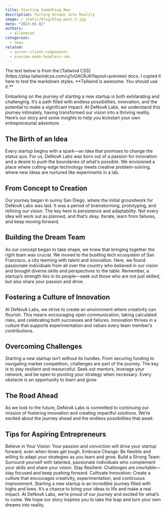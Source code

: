 ```yaml
---
title: Starting Something New
description: Turning Dreams into Reality
image: /_static/blog/blog-post-3.jpg
date: "2023-01-02"
authors:
  - allenmcao
categories:
  - news
related:
  - server-client-components
  - preview-mode-headless-cms
---
```


<Callout type="info" twClass="mt-0">
  The text below is from the [Tailwind
  CSS](https://play.tailwindcss.com/uj1vGACRJA?layout=preview) docs. I copied it
  here to test the markdown styles. **Tailwind is awesome. You should use it.**
</Callout>

Embarking on the journey of starting a new startup is both exhilarating and challenging. It’s a path filled with endless possibilities, innovation, and the potential to make a significant impact. At DeNovA Labs, we understand this journey intimately, having transformed our vision into a thriving reality. Here’s our story and some insights to help you kickstart your own entrepreneurial adventure.

## The Birth of an Idea
Every startup begins with a spark—an idea that promises to change the status quo. For us, DeNovA Labs was born out of a passion for innovation and a desire to push the boundaries of what's possible. We envisioned a place where cutting-edge technology meets creative problem-solving, where new ideas are nurtured like experiments in a lab.

## From Concept to Creation
Our journey began in sunny San Diego, where the initial groundwork for DeNovA Labs was laid. It was a period of brainstorming, prototyping, and refining our vision. The key here is persistence and adaptability. Not every idea will work out as planned, and that’s okay. Iterate, learn from failures, and keep moving forward.

## Building the Dream Team
As our concept began to take shape, we knew that bringing together the right team was crucial. We moved to the bustling tech ecosystem of San Francisco, a city teeming with talent and innovation. Here, we found passionate individuals from all over the country who believed in our vision and brought diverse skills and perspectives to the table. Remember, a startup’s strength lies in its people—seek out those who are not just skilled, but also share your passion and drive.

## Fostering a Culture of Innovation
At DeNovA Labs, we strive to create an environment where creativity can flourish. This means encouraging open communication, taking calculated risks, and celebrating both successes and failures. Innovation thrives in a culture that supports experimentation and values every team member’s contributions.

## Overcoming Challenges
Starting a new startup isn’t without its hurdles. From securing funding to navigating market competition, challenges are part of the journey. The key is to stay resilient and resourceful. Seek out mentors, leverage your network, and be open to pivoting your strategy when necessary. Every obstacle is an opportunity to learn and grow.

## The Road Ahead
As we look to the future, DeNovA Labs is committed to continuing our mission of fostering innovation and creating impactful solutions. We’re excited about the journey ahead and the endless possibilities that await.

## Tips for Aspiring Entrepreneurs
Believe in Your Vision: Your passion and conviction will drive your startup forward, even when times get tough.
Embrace Change: Be flexible and willing to adapt your strategies as you learn and grow.
Build a Strong Team: Surround yourself with talented, passionate individuals who complement your skills and share your vision.
Stay Resilient: Challenges are inevitable—stay focused and keep pushing forward.
Cultivate Innovation: Create a culture that encourages creativity, experimentation, and continuous improvement.
Starting a new startup is an incredible journey filled with highs and lows. It’s a chance to bring your ideas to life and make a real impact. At DeNovA Labs, we’re proud of our journey and excited for what’s to come. We hope our story inspires you to take the leap and turn your own dreams into reality.
